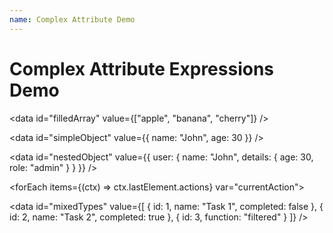 ```yaml
---
name: Complex Attribute Demo
---
```


# Complex Attribute Expressions Demo

<data id="emptyArray" value={[]} />

<data id="filledArray" value={["apple", "banana", "cherry"]} />

<data id="simpleObject" value={{ name: "John", age: 30 }} />

<data id="nestedObject" value={{ 
  user: { 
    name: "John", 
    details: { 
      age: 30, 
      role: "admin" 
    } 
  } 
}} />

<forEach items={(ctx) => ctx.lastElement.actions} var="currentAction">
  <data id={currentAction.id} value={currentAction.value} />
</forEach>

<data id="mixedTypes" value={[
  { id: 1, name: "Task 1", completed: false },
  { id: 2, name: "Task 2", completed: true },
  { id: 3, function: "filtered" }
]} />

<script>
  function processItems(items) {
    return items.filter(item => item.completed);
  }
</script> 